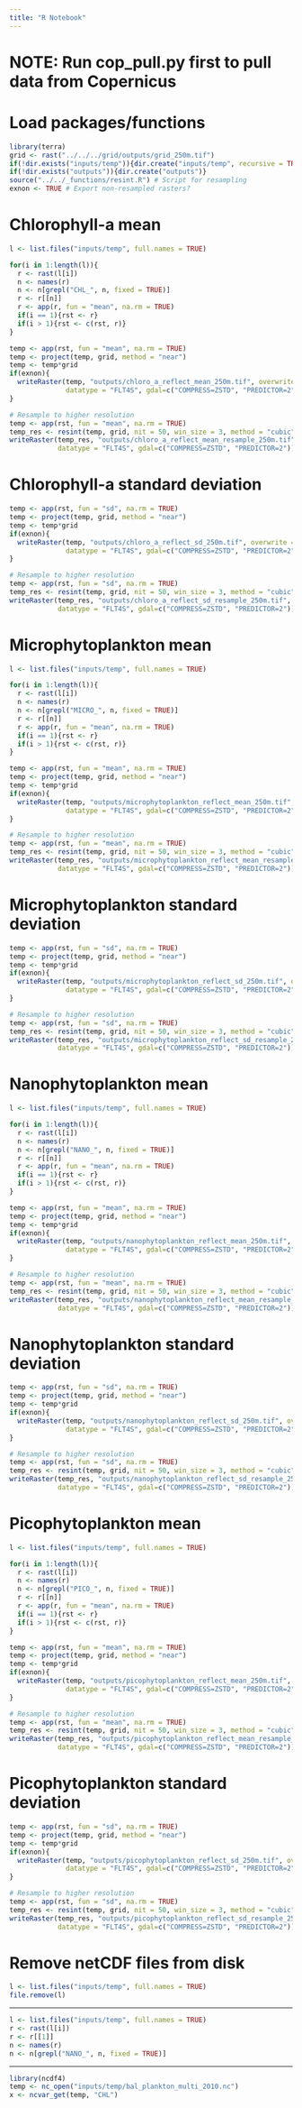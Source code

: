 ```yaml
---
title: "R Notebook"
---
```

# NOTE: Run cop_pull.py first to pull data from Copernicus

# Load packages/functions
```r
library(terra)
grid <- rast("../../../grid/outputs/grid_250m.tif")
if(!dir.exists("inputs/temp")){dir.create("inputs/temp", recursive = TRUE)}
if(!dir.exists("outputs")){dir.create("outputs")}
source("../../_functions/resint.R") # Script for resampling
exnon <- TRUE # Export non-resampled rasters?
```

# Chlorophyll-a mean
```r
l <- list.files("inputs/temp", full.names = TRUE)

for(i in 1:length(l)){
  r <- rast(l[i])
  n <- names(r)
  n <- n[grepl("CHL_", n, fixed = TRUE)]
  r <- r[[n]]
  r <- app(r, fun = "mean", na.rm = TRUE)
  if(i == 1){rst <- r}
  if(i > 1){rst <- c(rst, r)}
}

temp <- app(rst, fun = "mean", na.rm = TRUE)
temp <- project(temp, grid, method = "near")
temp <- temp*grid
if(exnon){
  writeRaster(temp, "outputs/chloro_a_reflect_mean_250m.tif", overwrite = TRUE, 
              datatype = "FLT4S", gdal=c("COMPRESS=ZSTD", "PREDICTOR=2"))
}

# Resample to higher resolution
temp <- app(rst, fun = "mean", na.rm = TRUE)
temp_res <- resint(temp, grid, nit = 50, win_size = 3, method = "cubic")
writeRaster(temp_res, "outputs/chloro_a_reflect_mean_resample_250m.tif", overwrite = TRUE, 
            datatype = "FLT4S", gdal=c("COMPRESS=ZSTD", "PREDICTOR=2"))
```

# Chlorophyll-a standard deviation
```r
temp <- app(rst, fun = "sd", na.rm = TRUE)
temp <- project(temp, grid, method = "near")
temp <- temp*grid
if(exnon){
  writeRaster(temp, "outputs/chloro_a_reflect_sd_250m.tif", overwrite = TRUE,
              datatype = "FLT4S", gdal=c("COMPRESS=ZSTD", "PREDICTOR=2"))
}

# Resample to higher resolution
temp <- app(rst, fun = "sd", na.rm = TRUE)
temp_res <- resint(temp, grid, nit = 50, win_size = 3, method = "cubic")
writeRaster(temp_res, "outputs/chloro_a_reflect_sd_resample_250m.tif", overwrite = TRUE, 
            datatype = "FLT4S", gdal=c("COMPRESS=ZSTD", "PREDICTOR=2"))
```

# Microphytoplankton mean
```r
l <- list.files("inputs/temp", full.names = TRUE)

for(i in 1:length(l)){
  r <- rast(l[i])
  n <- names(r)
  n <- n[grepl("MICRO_", n, fixed = TRUE)]
  r <- r[[n]]
  r <- app(r, fun = "mean", na.rm = TRUE)
  if(i == 1){rst <- r}
  if(i > 1){rst <- c(rst, r)}
}

temp <- app(rst, fun = "mean", na.rm = TRUE)
temp <- project(temp, grid, method = "near")
temp <- temp*grid
if(exnon){
  writeRaster(temp, "outputs/microphytoplankton_reflect_mean_250m.tif", overwrite = TRUE,
              datatype = "FLT4S", gdal=c("COMPRESS=ZSTD", "PREDICTOR=2"))
}

# Resample to higher resolution
temp <- app(rst, fun = "mean", na.rm = TRUE)
temp_res <- resint(temp, grid, nit = 50, win_size = 3, method = "cubic")
writeRaster(temp_res, "outputs/microphytoplankton_reflect_mean_resample_250m.tif", overwrite = TRUE, 
            datatype = "FLT4S", gdal=c("COMPRESS=ZSTD", "PREDICTOR=2"))
```

# Microphytoplankton standard deviation
```r
temp <- app(rst, fun = "sd", na.rm = TRUE)
temp <- project(temp, grid, method = "near")
temp <- temp*grid
if(exnon){
  writeRaster(temp, "outputs/microphytoplankton_reflect_sd_250m.tif", overwrite = TRUE,
              datatype = "FLT4S", gdal=c("COMPRESS=ZSTD", "PREDICTOR=2"))
}

# Resample to higher resolution
temp <- app(rst, fun = "sd", na.rm = TRUE)
temp_res <- resint(temp, grid, nit = 50, win_size = 3, method = "cubic")
writeRaster(temp_res, "outputs/microphytoplankton_reflect_sd_resample_250m.tif", overwrite = TRUE, 
            datatype = "FLT4S", gdal=c("COMPRESS=ZSTD", "PREDICTOR=2"))
```

# Nanophytoplankton mean
```r
l <- list.files("inputs/temp", full.names = TRUE)

for(i in 1:length(l)){
  r <- rast(l[i])
  n <- names(r)
  n <- n[grepl("NANO_", n, fixed = TRUE)]
  r <- r[[n]]
  r <- app(r, fun = "mean", na.rm = TRUE)
  if(i == 1){rst <- r}
  if(i > 1){rst <- c(rst, r)}
}

temp <- app(rst, fun = "mean", na.rm = TRUE)
temp <- project(temp, grid, method = "near")
temp <- temp*grid
if(exnon){
  writeRaster(temp, "outputs/nanophytoplankton_reflect_mean_250m.tif", overwrite = TRUE, 
              datatype = "FLT4S", gdal=c("COMPRESS=ZSTD", "PREDICTOR=2"))
}

# Resample to higher resolution
temp <- app(rst, fun = "mean", na.rm = TRUE)
temp_res <- resint(temp, grid, nit = 50, win_size = 3, method = "cubic")
writeRaster(temp_res, "outputs/nanophytoplankton_reflect_mean_resample_250m.tif", overwrite = TRUE, 
            datatype = "FLT4S", gdal=c("COMPRESS=ZSTD", "PREDICTOR=2"))
```

# Nanophytoplankton standard deviation
```r
temp <- app(rst, fun = "sd", na.rm = TRUE)
temp <- project(temp, grid, method = "near")
temp <- temp*grid
if(exnon){
  writeRaster(temp, "outputs/nanophytoplankton_reflect_sd_250m.tif", overwrite = TRUE,
              datatype = "FLT4S", gdal=c("COMPRESS=ZSTD", "PREDICTOR=2"))
}

# Resample to higher resolution
temp <- app(rst, fun = "sd", na.rm = TRUE)
temp_res <- resint(temp, grid, nit = 50, win_size = 3, method = "cubic")
writeRaster(temp_res, "outputs/nanophytoplankton_reflect_sd_resample_250m.tif", overwrite = TRUE, 
            datatype = "FLT4S", gdal=c("COMPRESS=ZSTD", "PREDICTOR=2"))
```

# Picophytoplankton mean
```r
l <- list.files("inputs/temp", full.names = TRUE)

for(i in 1:length(l)){
  r <- rast(l[i])
  n <- names(r)
  n <- n[grepl("PICO_", n, fixed = TRUE)]
  r <- r[[n]]
  r <- app(r, fun = "mean", na.rm = TRUE)
  if(i == 1){rst <- r}
  if(i > 1){rst <- c(rst, r)}
}

temp <- app(rst, fun = "mean", na.rm = TRUE)
temp <- project(temp, grid, method = "near")
temp <- temp*grid
if(exnon){
  writeRaster(temp, "outputs/picophytoplankton_reflect_mean_250m.tif", overwrite = TRUE, 
              datatype = "FLT4S", gdal=c("COMPRESS=ZSTD", "PREDICTOR=2"))
}

# Resample to higher resolution
temp <- app(rst, fun = "mean", na.rm = TRUE)
temp_res <- resint(temp, grid, nit = 50, win_size = 3, method = "cubic")
writeRaster(temp_res, "outputs/picophytoplankton_reflect_mean_resample_250m.tif", overwrite = TRUE, 
            datatype = "FLT4S", gdal=c("COMPRESS=ZSTD", "PREDICTOR=2"))
```

# Picophytoplankton standard deviation
```r
temp <- app(rst, fun = "sd", na.rm = TRUE)
temp <- project(temp, grid, method = "near")
temp <- temp*grid
if(exnon){
  writeRaster(temp, "outputs/picophytoplankton_reflect_sd_250m.tif", overwrite = TRUE,
              datatype = "FLT4S", gdal=c("COMPRESS=ZSTD", "PREDICTOR=2"))
}

# Resample to higher resolution
temp <- app(rst, fun = "sd", na.rm = TRUE)
temp_res <- resint(temp, grid, nit = 50, win_size = 3, method = "cubic")
writeRaster(temp_res, "outputs/picophytoplankton_reflect_sd_resample_250m.tif", overwrite = TRUE, 
            datatype = "FLT4S", gdal=c("COMPRESS=ZSTD", "PREDICTOR=2"))
```

# Remove netCDF files from disk
```r
l <- list.files("inputs/temp", full.names = TRUE)
file.remove(l) 
```

**********************

```r
l <- list.files("inputs/temp", full.names = TRUE)
r <- rast(l[i])
r <- r[[1]]
n <- names(r)
n <- n[grepl("NANO_", n, fixed = TRUE)]
```

********************
```r
library(ncdf4)
temp <- nc_open("inputs/temp/bal_plankton_multi_2010.nc")
x <- ncvar_get(temp, "CHL")
```

